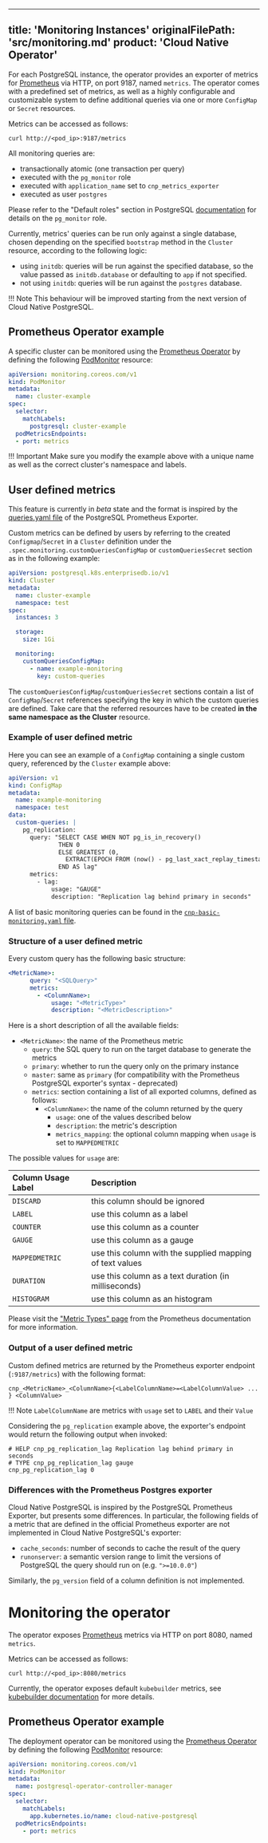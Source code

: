 
---
title: 'Monitoring Instances'
originalFilePath: 'src/monitoring.md'
product: 'Cloud Native Operator'
---

For each PostgreSQL instance, the operator provides an exporter of metrics for
[Prometheus](https://prometheus.io/) via HTTP, on port 9187, named `metrics`.
The operator comes with a predefined set of metrics, as well as a highly
configurable and customizable system to define additional queries via one or
more `ConfigMap` or `Secret` resources.

Metrics can be accessed as follows:

```shell
curl http://<pod_ip>:9187/metrics
```

All monitoring queries are:

- transactionally atomic (one transaction per query)
- executed with the `pg_monitor` role
- executed with `application_name` set to `cnp_metrics_exporter`
- executed as user `postgres`

Please refer to the "Default roles" section in PostgreSQL
[documentation](https://www.postgresql.org/docs/current/default-roles.html)
for details on the `pg_monitor` role.

Currently, metrics' queries can be run only against a single database, chosen
depending on the specified `bootstrap` method in the `Cluster` resource,
according to the following logic:

- using `initdb`: queries will be run against the specified database, so the
  value passed as `initdb.database` or defaulting to `app` if not specified.
- not using `initdb`: queries will be run against the `postgres` database.

!!! Note
    This behaviour will be improved starting from the next version of Cloud
    Native PostgreSQL.
  
## Prometheus Operator example

A specific cluster can be monitored using the
[Prometheus Operator](https://github.com/prometheus-operator/prometheus-operator) by defining the following
[PodMonitor](https://github.com/prometheus-operator/prometheus-operator/blob/v0.47.1/Documentation/api.md#podmonitor)
resource:

```yaml
apiVersion: monitoring.coreos.com/v1
kind: PodMonitor
metadata:
  name: cluster-example
spec:
  selector:
    matchLabels:
      postgresql: cluster-example
  podMetricsEndpoints:
  - port: metrics
```

!!! Important
    Make sure you modify the example above with a unique name as well as the
    correct cluster's namespace and labels.

## User defined metrics

This feature is currently in *beta* state and the format is inspired by the
[queries.yaml file](https://github.com/prometheus-community/postgres_exporter/blob/master/queries.yaml) <!-- wokeignore:rule=master -->
of the PostgreSQL Prometheus Exporter.

Custom metrics can be defined by users by referring to the created `Configmap`/`Secret` in a `Cluster` definition
under the `.spec.monitoring.customQueriesConfigMap` or `customQueriesSecret` section as in the following example:

```yaml
apiVersion: postgresql.k8s.enterprisedb.io/v1
kind: Cluster
metadata:
  name: cluster-example
  namespace: test
spec:
  instances: 3

  storage:
    size: 1Gi

  monitoring:
    customQueriesConfigMap:
      - name: example-monitoring
        key: custom-queries
```

The `customQueriesConfigMap`/`customQueriesSecret` sections contain a list of
`ConfigMap`/`Secret` references specifying the key in which the custom queries are defined.
Take care that the referred resources have to be created **in the same namespace as the Cluster** resource.

### Example of user defined metric

Here you can see an example of a `ConfigMap` containing a single custom query,
referenced by the `Cluster` example above:

```yaml
apiVersion: v1
kind: ConfigMap
metadata:
  name: example-monitoring
  namespace: test
data:
  custom-queries: |
    pg_replication:
      query: "SELECT CASE WHEN NOT pg_is_in_recovery()
              THEN 0
              ELSE GREATEST (0,
                EXTRACT(EPOCH FROM (now() - pg_last_xact_replay_timestamp())))
              END AS lag"
      metrics:
        - lag:
            usage: "GAUGE"
            description: "Replication lag behind primary in seconds"
```

A list of basic monitoring queries can be found in the [`cnp-basic-monitoring.yaml` file](
./samples/cnp-basic-monitoring.yaml).

### Structure of a user defined metric

Every custom query has the following basic structure:

```yaml
<MetricName>:
      query: "<SQLQuery>"
      metrics:
        - <ColumnName>:
            usage: "<MetricType>"
            description: "<MetricDescription>"
```

Here is a short description of all the available fields:

- `<MetricName>`: the name of the Prometheus metric
    - `query`: the SQL query to run on the target database to generate the metrics
    - `primary`: whether to run the query only on the primary instance <!-- wokeignore:rule=master -->
    - `master`: same as `primary` (for compatibility with the Prometheus PostgreSQL exporter's syntax - deprecated) <!-- wokeignore:rule=master -->
    - `metrics`: section containing a list of all exported columns, defined as follows:
      - `<ColumnName>`: the name of the column returned by the query
          - `usage`: one of the values described below
          - `description`: the metric's description
          - `metrics_mapping`: the optional column mapping when `usage` is set to `MAPPEDMETRIC`

The possible values for `usage` are:

| Column Usage Label  | Description                                              |
|:--------------------|:---------------------------------------------------------|
| `DISCARD`           | this column should be ignored                            |
| `LABEL`             | use this column as a label                               |
| `COUNTER`           | use this column as a counter                             |
| `GAUGE`             | use this column as a gauge                               |
| `MAPPEDMETRIC`      | use this column with the supplied mapping of text values |
| `DURATION`          | use this column as a text duration (in milliseconds)     |
| `HISTOGRAM`         | use this column as an histogram                          |


Please visit the ["Metric Types" page](https://prometheus.io/docs/concepts/metric_types/)
from the Prometheus documentation for more information.

### Output of a user defined metric

Custom defined metrics are returned by the Prometheus exporter endpoint (`:9187/metrics`)
with the following format:

```text
cnp_<MetricName>_<ColumnName>{<LabelColumnName>=<LabelColumnValue> ... } <ColumnValue>
```

!!! Note
    `LabelColumnName` are metrics with `usage` set to `LABEL` and their `Value`


Considering the `pg_replication` example above, the exporter's endpoint would
return the following output when invoked:

```text
# HELP cnp_pg_replication_lag Replication lag behind primary in seconds
# TYPE cnp_pg_replication_lag gauge
cnp_pg_replication_lag 0
```

### Differences with the Prometheus Postgres exporter

Cloud Native PostgreSQL is inspired by the PostgreSQL Prometheus Exporter, but
presents some differences. In particular, the following fields of a metric that
are defined in the official Prometheus exporter are not implemented in Cloud
Native PostgreSQL's exporter:

- `cache_seconds`: number of seconds to cache the result of the query
- `runonserver`: a semantic version range to limit the versions of PostgreSQL the query should run on (e.g. `">=10.0.0"`)

Similarly, the `pg_version` field of a column definition is not implemented.

# Monitoring the operator

The operator exposes [Prometheus](https://prometheus.io/) metrics via HTTP on port 8080, named `metrics`.

Metrics can be accessed as follows:

```shell
curl http://<pod_ip>:8080/metrics
```

Currently, the operator exposes default `kubebuilder` metrics, see
[kubebuilder documentation](https://book.kubebuilder.io/reference/metrics.html) for more details.

## Prometheus Operator example

The deployment operator can be monitored using the
[Prometheus Operator](https://github.com/prometheus-operator/prometheus-operator) by defining the following
[PodMonitor](https://github.com/prometheus-operator/prometheus-operator/blob/v0.47.1/Documentation/api.md#podmonitor)
resource:

```yaml
apiVersion: monitoring.coreos.com/v1
kind: PodMonitor
metadata:
  name: postgresql-operator-controller-manager
spec:
  selector:
    matchLabels:
      app.kubernetes.io/name: cloud-native-postgresql
  podMetricsEndpoints:
    - port: metrics
```
